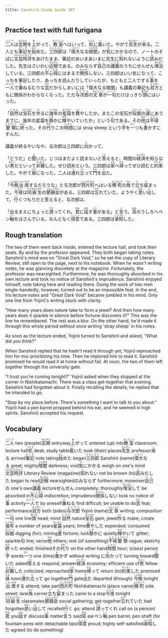 ```yaml
---
title: Sanshiro Study Guide 107
---
```


## Practice text with full furigana

<p>
<ruby><rb>二人</rb><rt>ふたり</rt></ruby>は<ruby><rb>玄関</rb><rt>げんかん</rt></ruby>を<ruby><rb>上</rb><rt>あ</rt></ruby>がって、<ruby><rb>教室</rb><rt>きょうしつ</rt></ruby>へはいって、<ruby><rb>机</rb><rt>つくえ</rt></ruby>に<ruby><rb>着</rb><rt>つ</rt></ruby>いた。やがて<ruby><rb>先生</rb><rt>せんせい</rt></ruby>が<ruby><rb>来</rb><rt>く</rt></ruby>る。二人とも<ruby><rb>筆記</rb><rt>ひっき</rt></ruby>を<ruby><rb>始</rb><rt>はじ</rt></ruby>めた。<ruby><rb>三四郎</rb><rt>さんしろう</rt></ruby>は「<ruby><rb>偉大</rb><rt>いだい</rt></ruby>なる<ruby><rb>暗闇</rb><rt>くらやみ</rt></ruby>」が<ruby><rb>気</rb><rt>き</rt></ruby>にかかるので、ノートのそばに<ruby><rb>文芸時評</rb><rt>ぶんげいじひょう</rt></ruby>をあけたまま、筆記のあいまあいまに先生に<ruby><rb>知</rb><rt>し</rt></ruby>れないように<ruby><rb>読</rb><rt>よ</rt></ruby>みだした。先生はさいわい<ruby><rb>近眼</rb><rt>きんがん</rt></ruby>である。のみならず<ruby><rb>自己</rb><rt>じこ</rt></ruby>の<ruby><rb>講義</rb><rt>こうぎ</rt></ruby>のうちにぜんぜん<ruby><rb>埋没</rb><rt>まいぼつ</rt></ruby>している。三四郎の<ruby><rb>不心得</rb><rt>ふこころえ</rt></ruby>にはまるで<ruby><rb>関係</rb><rt>かんけい</rt></ruby>しない。三四郎はいい気になって、こっちを筆記したり、あっちを読んだりしていったが、もともと二人でする<ruby><rb>事</rb><rt>こと</rt></ruby>を<ruby><rb>一人</rb><rt>ひとり</rt></ruby>で<ruby><rb>兼</rb><rt>か</rt></ruby>ねるむりな<ruby><rb>芸</rb><rt>げい</rt></ruby>だからしまいには「偉大なる暗闇」も講義の筆記も<ruby><rb>双方</rb><rt>そうほう</rt></ruby>ともに関係がわからなくなった。ただ<ruby><rb>与次郎</rb><rt>よじろう</rt></ruby>の<ruby><rb>文章</rb><rt>ぶんしょう</rt></ruby>が<ruby><rb>一句</rb><rt>いっく</rt></ruby>だけはっきり<ruby><rb>頭</rb><rt>あたま</rt></ruby>にはいった。
</p>

<p>
「<ruby><rb>自然</rb><rt>しぜん</rt></ruby>は<ruby><rb>宝石</rb><rt>ほうせき</rt></ruby>を<ruby><rb>作</rb><rt>つく</rt></ruby>るに<ruby><rb>幾年</rb><rt>いくねん</rt></ruby>の<ruby><rb>星霜</rb><rt>せいそう</rt></ruby>を<ruby><rb>費</rb><rt>つい</rt></ruby>やしたか。またこの宝石が<ruby><rb>採掘</rb><rt>さいくつ</rt></ruby>の<ruby><rb>運</rb><rt>うん</rt></ruby>にあうまでに、幾年の星霜を<ruby><rb>静</rb><rt>しず</rt></ruby>かに<ruby><rb>輝</rb><rt>かが</rt></ruby>やいていたか」という<ruby><rb>句</rb><rt>く</rt></ruby>である。その<ruby><rb>他</rb><rt>ほか</rt></ruby>は<ruby><rb>不得</rb><rt>ふとく</rt></ruby><ruby><rb>要領</rb><rt>ようりょう</rt></ruby>に<ruby><rb>終</rb><rt>おわ</rt></ruby>った。その<ruby><rb>代</rb><rt>かわ</rt></ruby>りこの<ruby><rb>時間</rb><rt>じかん</rt></ruby>には stray sheep という<ruby><rb>字</rb><rt>じ</rt></ruby>を<ruby><rb>一</rb><rt>ひと</rt></ruby>つも<ruby><rb>書</rb><rt>か</rt></ruby>かずにすんだ。
</p>

<p>
講義が終るやいなや、与次郎は三四郎に<ruby><rb>向</rb><rt>む</rt></ruby>かって、
</p>

<p>
「どうだ」と<ruby><rb>聞</rb><rt>き</rt></ruby>いた。じつはまだよく読まないと<ruby><rb>答</rb><rt>こた</rt></ruby>えると、時間の<ruby><rb>経済</rb><rt>けいざい</rt></ruby>を知らない<ruby><rb>男</rb><rt>おとこ</rt></ruby>だといって<ruby><rb>非難</rb><rt>ひなん</rt></ruby>した。ぜひ読めという。三四郎は<ruby><rb>家</rb><rt>うち</rt></ruby>へ<ruby><rb>帰</rb><rt>かえ</rt></ruby>ってぜひ読むと<ruby><rb>約束</rb><rt>やくそく</rt></ruby>した。やがて<ruby><rb>昼</rb><rt>ひる</rt></ruby>になった。二人は<ruby><rb>連</rb><rt>つ</rt></ruby>れ<ruby><rb>立</rb><rt>だ</rt></ruby>って<ruby><rb>門</rb><rt>もん</rt></ruby>を<ruby><rb>出</rb><rt>で</rt></ruby>た。
</p>

<p>
「<ruby><rb>今晩</rb><rt>こんばん</rt></ruby><ruby><rb>出席</rb><rt>しゅっせき</rt></ruby>するだろうな」と与次郎が<ruby><rb>西片町</rb><rt>にしかたまち</rt></ruby>へはいる<ruby><rb>横町</rb><rt>よこちょう</rt></ruby>の<ruby><rb>角</rb><rt>かど</rt></ruby>で<ruby><rb>立</rb><rt>た</rt></ruby>ち<ruby><rb>留</rb><rt>ど</rt></ruby>まった。<ruby><rb>今夜</rb><rt>こんや</rt></ruby>は<ruby><rb>同級生</rb><rt>どうきゅうせい</rt></ruby>の<ruby><rb>懇親会</rb><rt>こんしんかい</rt></ruby>がある。三四郎は<ruby><rb>忘</rb><rt>わす</rt></ruby>れていた。ようやく<ruby><rb>思</rb><rt>おも</rt></ruby>い<ruby><rb>出</rb><rt>だ</rt></ruby>して、<ruby><rb>行</rb><rt>い</rt></ruby>くつもりだと答えると、与次郎は、
</p>

<p>
「出るまえにちょっと<ruby><rb>誘</rb><rt>さそ</rt></ruby>ってくれ。<ruby><rb>君</rb><rt>きみ</rt></ruby>に<ruby><rb>話</rb><rt>はな</rt></ruby>す<ruby><rb>事</rb><rt>こと</rt></ruby>がある」と<ruby><rb>言</rb><rt>い</rt></ruby>う。<ruby><rb>耳</rb><rt>みみ</rt></ruby>のうしろへペン<ruby><rb>軸</rb><rt>じく</rt></ruby>をはさんでいる。なんとなく<ruby><rb>得意</rb><rt>とくい</rt></ruby>である。三四郎は<ruby><rb>承知</rb><rt>しょうち</rt></ruby>した。
</p>


## Rough translation

The two of them went back inside, entered the lecture hall, and took their seats. By and by the professor appeared. They both began taking notes. Sanshirō's mind was on "Great Dark Void," so he set the copy of Literary Review, still open to the page, next to his notebook. When he wasn't writing notes, he was glancing discretely at the magazine. Fortunately, the professor was nearsighted. Furthermore, he was thoroughly absorbed in his own lecture and took no notice of Sanshirō's imprudence. Sanshirō enjoyed himself, note taking here and reading there. Doing the work of two men single-handedly, however, turned out to be an impossible feat. In the end, his lecture notes and "Great Dark Void" became jumbled in his mind. Only one line from Yojirō's writing stuck with clarity.

"How many years does nature take to form a jewel? And then how many years does it sparkle in silence before fortune discovers it?" This was the line he remembered. The rest was a blur. On the other hand, he'd made it through this whole period without once writing 'stray sheep' in his notes.

As soon as the lecture ended, Yojirō turned to Sanshirō and asked, "What did you think?"

When Sanshirō replied that he hadn't read it through yet, Yojirō reproached him for mis-prioritizing his time. Then he implored him to read it. Sanshirō promised he would read it at home without fail. At noon, the two of them left together through the university gate.

"I trust you're coming tonight?" Yojirō asked when they stopped at the corner in Nishikatamachi. There was a class get-together that evening. Sanshirō had forgotten about it. Finally recalling the details, he replied that he intended to go.

"Stop by my place before. There's something I want to talk to you about." Yojirō had a pen barrel propped behind his ear, and he seemed in high spirits. Sanshirō accepted his request.   


## Vocabulary

<p>
<span class="vocabstudy"><ruby><rb>二人</rb><rt>ふたり</rt></ruby>&nbsp;two (people)</span><span class="vocabstudy"><ruby><rb>玄関</rb><rt>げんかん</rt></ruby>&nbsp;entryway</span><span class="vocabstudy"><ruby><rb>上</rb><rt>あ</rt></ruby>がって&nbsp;entered (up) into</span><span class="vocabstudy"><ruby><rb>教室</rb><rt>きょうしつ</rt></ruby>&nbsp;classroom; lecture hall</span><span class="vocabstudy"><ruby><rb>机</rb><rt>つくえ</rt></ruby>&nbsp;desk; study table</span><span class="vocabstudy"><ruby><rb>着</rb><rt>つ</rt></ruby>いた&nbsp;took (their) places</span><span class="vocabstudy"><ruby><rb>先生</rb><rt>せんせい</rt></ruby>&nbsp;professor</span><span class="vocabstudy"><ruby><rb>来</rb><rt>く</rt></ruby>る&nbsp;arrived</span><span class="vocabstudy"><ruby><rb>筆記</rb><rt>ひっき</rt></ruby>&nbsp;note taking</span><span class="vocabstudy"><ruby><rb>始</rb><rt>はじ</rt></ruby>めた&nbsp;began</span><span class="vocabstudy"><ruby><rb>三四郎</rb><rt>さんしろう</rt></ruby>&nbsp;Sanshirō (name)</span><span class="vocabstudy"><ruby><rb>偉大</rb><rt>いだい</rt></ruby>なる&nbsp;great; mighty</span><span class="vocabstudy"><ruby><rb>暗闇</rb><rt>くらやみ</rt></ruby>&nbsp;darkness; void</span><span class="vocabstudy"><ruby><rb>気</rb><rt>き</rt></ruby>にかかる&nbsp;weigh on one's mind</span><span class="vocabstudy"><ruby><rb>文芸時評</rb><rt>ぶんげいじひょう</rt></ruby>&nbsp;Literary Review (magazine)</span><span class="vocabstudy"><ruby><rb>知</rb><rt>し</rt></ruby>れない&nbsp;not be known (to)</span><span class="vocabstudy"><ruby><rb>読</rb><rt>よ</rt></ruby>みだした&nbsp;began to read</span><span class="vocabstudy"><ruby><rb>近眼</rb><rt>きんがん</rt></ruby>&nbsp;nearsighted</span><span class="vocabstudy">のみならず&nbsp;furthermore; moreover</span><span class="vocabstudy"><ruby><rb>自己</rb><rt>じこ</rt></ruby>の&nbsp;one's own</span><span class="vocabstudy"><ruby><rb>講義</rb><rt>こうぎ</rt></ruby>&nbsp;lecture</span><span class="vocabstudy">ぜんぜん&nbsp;completely; thoroughly</span><span class="vocabstudy"><ruby><rb>埋没</rb><rt>まいぼつ</rt></ruby>して&nbsp;be absorbed in</span><span class="vocabstudy"><ruby><rb>不心得</rb><rt>ふこころえ</rt></ruby>&nbsp;indiscretion; imprudence</span><span class="vocabstudy"><ruby><rb>関係</rb><rt>かんけい</rt></ruby>しない&nbsp;took no notice of</span><span class="vocabstudy"><ruby><rb>事</rb><rt>こと</rt></ruby>&nbsp;activity</span><span class="vocabstudy"><ruby><rb>一人</rb><rt>ひとり</rt></ruby>で&nbsp;by oneself</span><span class="vocabstudy"><ruby><rb>兼</rb><rt>か</rt></ruby>ねる&nbsp;find difficult; be unable to do</span><span class="vocabstudy"><ruby><rb>芸</rb><rt>げい</rt></ruby>&nbsp;feat; performance</span><span class="vocabstudy"><ruby><rb>双方</rb><rt>そうほう</rt></ruby>&nbsp;both (sides)</span><span class="vocabstudy"><ruby><rb>与次郎</rb><rt>よじろう</rt></ruby>&nbsp;Yojirō (name)</span><span class="vocabstudy"><ruby><rb>文章</rb><rt>ぶんしょう</rt></ruby>&nbsp;writing; composition</span><span class="vocabstudy"><ruby><rb>一句</rb><rt>いっく</rt></ruby>&nbsp;one line</span><span class="vocabstudy"><ruby><rb>頭</rb><rt>あたま</rt></ruby>&nbsp;head; mind</span>
<span class="vocabstudy"><ruby><rb>自然</rb><rt>しぜん</rt></ruby>&nbsp;nature</span><span class="vocabstudy"><ruby><rb>宝石</rb><rt>ほうせき</rt></ruby>&nbsp;gem; jewel</span><span class="vocabstudy"><ruby><rb>作</rb><rt>つく</rt></ruby>る&nbsp;make; create</span><span class="vocabstudy"><ruby><rb>幾年</rb><rt>いくねん</rt></ruby>&nbsp;a number of years</span><span class="vocabstudy"><ruby><rb>星霜</rb><rt>せいそう</rt></ruby>&nbsp;years; time</span><span class="vocabstudy"><ruby><rb>費</rb><rt>つい</rt></ruby>やした&nbsp;expended; consumed</span><span class="vocabstudy"><ruby><rb>採掘</rb><rt>さいくつ</rt></ruby>&nbsp;digging (for); mining</span><span class="vocabstudy"><ruby><rb>運</rb><rt>うん</rt></ruby>&nbsp;fortune; luck</span><span class="vocabstudy"><ruby><rb>静</rb><rt>しず</rt></ruby>かに&nbsp;quietly</span><span class="vocabstudy"><ruby><rb>輝</rb><rt>かが</rt></ruby>やいて&nbsp;glitter; sparkle</span><span class="vocabstudy"><ruby><rb>句</rb><rt>く</rt></ruby>&nbsp;line; verse</span><span class="vocabstudy"><ruby><rb>他</rb><rt>ほか</rt></ruby>&nbsp;others; rest (of something)</span><span class="vocabstudy"><ruby><rb>不得</rb><rt>ふとく</rt></ruby><ruby><rb>要領</rb><rt>ようりょう</rt></ruby>&nbsp;vague; sketchy</span><span class="vocabstudy"><ruby><rb>終</rb><rt>おわ</rt></ruby>った&nbsp;ended; finished</span><span class="vocabstudy">その<ruby><rb>代</rb><rt>かわ</rt></ruby>り&nbsp;on the other hand</span><span class="vocabstudy"><ruby><rb>時間</rb><rt>じかん</rt></ruby>&nbsp;hour; (class) period</span><span class="vocabstudy"><ruby><rb>字</rb><rt>じ</rt></ruby>&nbsp;words</span><span class="vocabstudy"><ruby><rb>一</rb><rt>ひと</rt></ruby>つ&nbsp;one (time)</span><span class="vocabstudy"><ruby><rb>書</rb><rt>か</rt></ruby>かず&nbsp;without writing</span>
<span class="vocabstudy">に<ruby><rb>向</rb><rt>む</rt></ruby>かって&nbsp;turning toward</span>
<span class="vocabstudy"><ruby><rb>聞</rb><rt>き</rt></ruby>いた&nbsp;asked</span><span class="vocabstudy"><ruby><rb>答</rb><rt>こた</rt></ruby>える&nbsp;respond; answer</span><span class="vocabstudy"><ruby><rb>経済</rb><rt>けいざい</rt></ruby>&nbsp;economy; efficient use of</span><span class="vocabstudy"><ruby><rb>男</rb><rt>おとこ</rt></ruby>&nbsp;fellow</span><span class="vocabstudy"><ruby><rb>非難</rb><rt>ひなん</rt></ruby>した&nbsp;criticized; reproached</span><span class="vocabstudy"><ruby><rb>家</rb><rt>うち</rt></ruby>&nbsp;home</span><span class="vocabstudy"><ruby><rb>帰</rb><rt>かえ</rt></ruby>って&nbsp;return (to)</span><span class="vocabstudy"><ruby><rb>約束</rb><rt>やくそく</rt></ruby>した&nbsp;promised</span><span class="vocabstudy"><ruby><rb>昼</rb><rt>ひる</rt></ruby>&nbsp;noon</span><span class="vocabstudy"><ruby><rb>連</rb><rt>つ</rt></ruby>れ<ruby><rb>立</rb><rt>だ</rt></ruby>って&nbsp;go together</span><span class="vocabstudy"><ruby><rb>門</rb><rt>もん</rt></ruby>&nbsp;gate</span><span class="vocabstudy"><ruby><rb>出</rb><rt>で</rt></ruby>た&nbsp;departed (through)</span>
<span class="vocabstudy"><ruby><rb>今晩</rb><rt>こんばん</rt></ruby>&nbsp;tonight</span><span class="vocabstudy"><ruby><rb>出席</rb><rt>しゅっせき</rt></ruby>する&nbsp;attend; take part</span><span class="vocabstudy"><ruby><rb>西片町</rb><rt>にしかたまち</rt></ruby>&nbsp;Nishikatamachi (place name)</span><span class="vocabstudy"><ruby><rb>横町</rb><rt>よこちょう</rt></ruby>&nbsp;side street; lane</span><span class="vocabstudy"><ruby><rb>角</rb><rt>かど</rt></ruby>&nbsp;corner</span><span class="vocabstudy"><ruby><rb>立</rb><rt>た</rt></ruby>ち<ruby><rb>留</rb><rt>ど</rt></ruby>まった&nbsp;came to a stop</span><span class="vocabstudy"><ruby><rb>今夜</rb><rt>こんや</rt></ruby>&nbsp;tonight</span><span class="vocabstudy"><ruby><rb>同級生</rb><rt>どうきゅうせい</rt></ruby>&nbsp;classmates</span><span class="vocabstudy"><ruby><rb>懇親会</rb><rt>こんしんかい</rt></ruby>&nbsp;social gathering; get-together</span><span class="vocabstudy"><ruby><rb>忘</rb><rt>わす</rt></ruby>れていた&nbsp;had forgotten</span><span class="vocabstudy"><ruby><rb>思</rb><rt>おも</rt></ruby>い<ruby><rb>出</rb><rt>だ</rt></ruby>して&nbsp;recalled</span><span class="vocabstudy"><ruby><rb>行</rb><rt>い</rt></ruby>く&nbsp;go; attend</span>
<span class="vocabstudy"><ruby><rb>誘</rb><rt>さそ</rt></ruby>ってくれ&nbsp;call on (a person)</span><span class="vocabstudy"><ruby><rb>君</rb><rt>きみ</rt></ruby>&nbsp;you</span><span class="vocabstudy"><ruby><rb>話</rb><rt>はな</rt></ruby>す&nbsp;discuss</span><span class="vocabstudy"><ruby><rb>事</rb><rt>こと</rt></ruby>&nbsp;matter</span><span class="vocabstudy"><ruby><rb>言</rb><rt>い</rt></ruby>う&nbsp;said</span><span class="vocabstudy"><ruby><rb>耳</rb><rt>みみ</rt></ruby>&nbsp;ear</span><span class="vocabstudy">ペン<ruby><rb>軸</rb><rt>じく</rt></ruby>&nbsp;pen barrel; pen shaft (for fountain pens with detachable tips)</span><span class="vocabstudy"><ruby><rb>得意</rb><rt>とくい</rt></ruby>&nbsp;proud; highly self-satisfied</span><span class="vocabstudy"><ruby><rb>承知</rb><rt>しょうち</rt></ruby>した&nbsp;agreed (to do something)</span>
</p>
